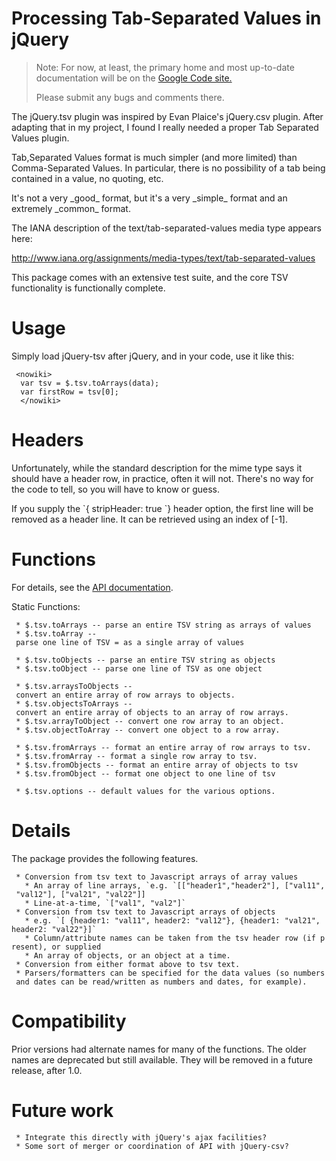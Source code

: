 = Processing Tab-Separated Values in jQuery =

<blockquote>
Note: For now, at least, the primary home and most up-to-date documentation will be on the <a href="http://jquery-tsv.googlecode.com/">
Google Code site.
</a>

Please submit any bugs and comments there.
</blockquote>

The jQuery.tsv plugin was inspired by Evan Plaice's jQuery.csv plugin. After adapting that in my project, I found I really needed a proper Tab Separated Values plugin.

Tab,Separated Values format is much simpler (and more limited) than Comma-Separated Values. In particular, there is no possibility of a tab being contained in a value, no quoting, etc.

It's not a very _good_ format, but it's a very _simple_ format and an extremely _common_ format.

The IANA description of the text/tab-separated-values media type appears here:

http://www.iana.org/assignments/media-types/text/tab-separated-values

This package comes with an extensive test suite, and the core TSV functionality is functionally complete.

= Usage =
Simply load jQuery-tsv after jQuery, and in your code, use it like this:
<pre>
 <nowiki>
  var tsv = $.tsv.toArrays(data);
  var firstRow = tsv[0];
  </nowiki>
</pre>

= Headers =
Unfortunately, while the standard description for the mime type says
it should have a header row, in practice, often it will not. There's
no way for the code to tell, so you will have to know or guess.

If you supply the `{ stripHeader: true `} header option, the first line will
be removed as a header line. It can be retrieved using an index of [-1].

= Functions =
For details, see the [https://raw.github.com/BobKerns/jquery-tsv/master/doc/index.html API documentation].

Static Functions:
  * $.tsv.toArrays -- parse an entire TSV string as arrays of values
  * $.tsv.toArray -- parse one line of TSV = as a single array of values

  * $.tsv.toObjects -- parse an entire TSV string as objects
  * $.tsv.toObject -- parse one line of TSV as one object

  * $.tsv.arraysToObjects -- convert an entire array of row arrays to objects.
  * $.tsv.objectsToArrays -- convert an entire array of objects to an array of row arrays.
  * $.tsv.arrayToObject -- convert one row array to an object.
  * $.tsv.objectToArray -- convert one object to a row array.

  * $.tsv.fromArrays -- format an entire array of row arrays to tsv.
  * $.tsv.fromArray -- format a single row array to tsv.
  * $.tsv.fromObjects -- format an entire array of objects to tsv
  * $.tsv.fromObject -- format one object to one line of tsv

  * $.tsv.options -- default values for the various options.

= Details =

The package provides the following features.
  * Conversion from tsv text to Javascript arrays of array values
    * An array of line arrays, `e.g. `[["header1","header2"], ["val11", "val12"], ["val21", "val22"]]
    * Line-at-a-time, `["val1", "val2"]`
  * Conversion from tsv text to Javascript arrays of objects
    * e.g. `[ {header1: "val11", header2: "val12"}, {header1: "val21", header2: "val22"}]`
    * Column/attribute names can be taken from the tsv header row (if present), or supplied
    * An array of objects, or an object at a time.
  * Conversion from either format above to tsv text.
  * Parsers/formatters can be specified for the data values (so numbers and dates can be read/written as numbers and dates, for example).

= Compatibility =

Prior versions had alternate names for many of the functions. The older names are deprecated but still available. They will be removed in a future release, after 1.0.

= Future work =

  * Integrate this directly with jQuery's ajax facilities?
  * Some sort of merger or coordination of API with jQuery-csv?
